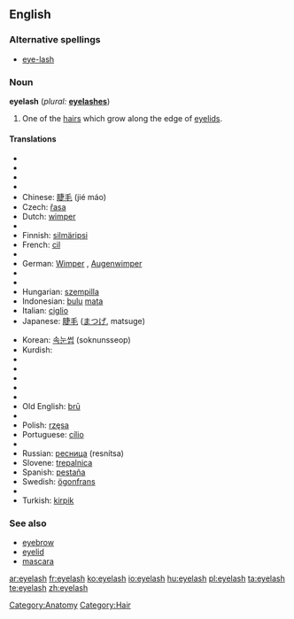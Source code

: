 ==English==

===Alternative spellings===
* [[eye-lash]]

===Noun===
{{wikipedia}}
'''eyelash'''  (''plural:'' '''[[eyelashes]]''')

# One of the [[hair]]s which grow along the edge of [[eyelid]]s.

====Translations====
{{top}}
* {{trreq|Arabic}}
* {{trreq|Armenian}}
* {{trreq|Basque}}
* {{trreq|Catalan}}
* Chinese: [[睫毛]] (jié máo)
* Czech: [[řasa]] {{f}}
* Dutch: [[wimper]] {{m}}
* {{trreq|Esperanto}}
* Finnish: [[silmäripsi]]
* French: [[cil]] {{m}}
* {{trreq|Georgian}}
* German: [[Wimper]] {{f}}, [[Augenwimper]] {{f}}
* {{trreq|Hebrew}}
* {{trreq|Hindi}}
* Hungarian: [[szempilla]]
* Indonesian: [[bulu]] [[mata]]
* Italian: [[ciglio]] {{m}}
* Japanese: [[睫毛]] ([[まつげ]], matsuge)
{{mid}}
* Korean: [[속눈썹]] (soknunsseop)
* Kurdish: {{KUchar|[[برژانگ]]}}
* {{trreq|Latin}}
* {{trreq|Latvian}}
* {{trreq|Lithuanian}}
* {{trreq|Maori}}
* {{trreq|Mongolian}}
* Old English: [[bru|brū]]
* {{trreq|Persian}}
* Polish: [[rzęsa]] {{f}}
* Portuguese: [[cílio]] {{m}}
* {{trreq|Romanian}}
* Russian: [[ресница]] (resnítsa) {{f}}
* Slovene: [[trepalnica]] {{f}}
* Spanish: [[pestaña]] {{f}}
* Swedish: [[ögonfrans]] {{c}}
* {{trreq|Thai}}
* Turkish: [[kirpik]]
{{bottom}}

===See also===
* [[eyebrow]]
* [[eyelid]]
* [[mascara]]

[[Category:Anatomy]]
[[Category:Hair]]

[[ar:eyelash]]
[[fr:eyelash]]
[[ko:eyelash]]
[[io:eyelash]]
[[hu:eyelash]]
[[pl:eyelash]]
[[ta:eyelash]]
[[te:eyelash]]
[[zh:eyelash]]